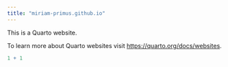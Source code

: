 ```yaml
---
title: "miriam-primus.github.io"
---
```


This is a Quarto website.

To learn more about Quarto websites visit <https://quarto.org/docs/websites>.

```r
1 + 1
```
